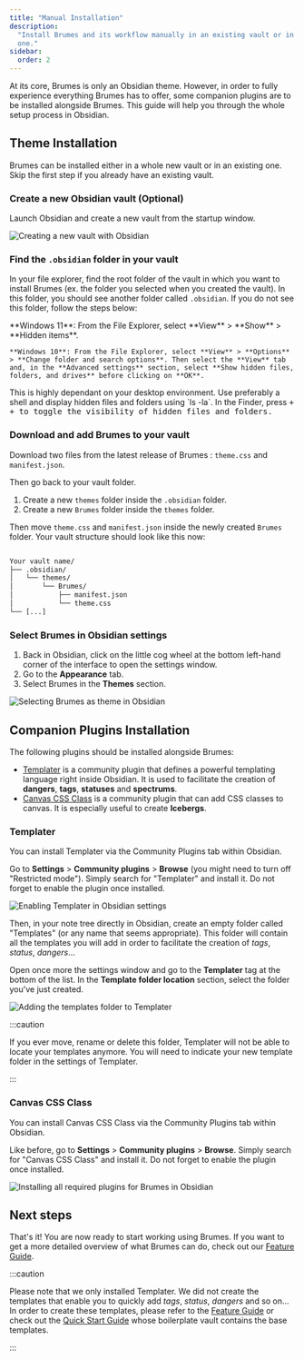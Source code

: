 ```yaml
---
title: "Manual Installation"
description:
  "Install Brumes and its workflow manually in an existing vault or in a new
  one."
sidebar:
  order: 2
---
```




At its core, Brumes is only an Obsidian theme. However, in order to fully
experience everything Brumes has to offer, some companion plugins are to be
installed alongside Brumes. This guide will help you through the whole setup
process in Obsidian.

## Theme Installation

Brumes can be installed either in a whole new vault or in an existing one. Skip
the first step if you already have an existing vault.

### Create a new Obsidian vault (Optional)

Launch Obsidian and create a new vault from the startup window.

![Creating a new vault with Obsidian](../../../assets/installation/obsidian_create_new_vault.png)

### Find the `.obsidian` folder in your vault

In your file explorer, find the root folder of the vault in which you want to
install Brumes (ex. the folder you selected when you created the vault). In this
folder, you should see another folder called `.obsidian`. If you do not see this
folder, follow the steps below:

<Tabs>
  <TabItem label="Windows">
    **Windows 11**: From the File Explorer, select **View** > **Show** > **Hidden items**.

    **Windows 10**: From the File Explorer, select **View** > **Options** > **Change folder and search options**. Then select the **View** tab and, in the **Advanced settings** section, select **Show hidden files, folders, and drives** before clicking on **OK**.

  </TabItem>
  <TabItem label="Linux">
    This is highly dependant on your desktop environment. Use preferably a shell and display hidden files and folders using `ls -la`.
  </TabItem>
  <TabItem label="Mac">
    In the Finder, press <KBD body="Ctrl" /> + <KBD body="Shift" /> + <KBD body="." /> to toggle the visibility of hidden files and folders.
  </TabItem>
</Tabs>

### Download and add Brumes to your vault

Download two files from the latest release of Brumes : `theme.css` and
`manifest.json`.

<LinkCard
  title="Latest Release"
  description="Click here to download the latest release of Brumes."
  href="https://github.com/4rtamis/obsidian-brumes/releases"
/>

Then go back to your vault folder.

1. Create a new `themes` folder inside the `.obsidian` folder.
2. Create a new `Brumes` folder inside the `themes` folder.

Then move `theme.css` and `manifest.json` inside the newly created `Brumes`
folder. Your vault structure should look like this now:

```txt {3-6}

Your vault name/
├── .obsidian/
│   └── themes/
│       └── Brumes/
│           ├── manifest.json
│           └── theme.css
└── [...]

```

### Select Brumes in Obsidian settings

1. Back in Obsidian, click on the little cog wheel at the bottom left-hand
   corner of the interface to open the settings window.
2. Go to the **Appearance** tab.
3. Select Brumes in the **Themes** section.

![Selecting Brumes as theme in Obsidian](../../../assets/installation/obsidian_select_theme_in_interface.png)

## Companion Plugins Installation

The following plugins should be installed alongside Brumes:

- [Templater](https://github.com/SilentVoid13/Templater) is a community plugin
  that defines a powerful templating language right inside Obsidian. It is used
  to facilitate the creation of **dangers**, **tags**, **statuses** and
  **spectrums**.
- [Canvas CSS Class](https://github.com/Lisandra-dev/obsidian-canvas-css-class)
  is a community plugin that can add CSS classes to canvas. It is especially
  useful to create **Icebergs**.

### Templater

You can install Templater via the Community Plugins tab within Obsidian.

Go to **Settings** > **Community plugins** > **Browse** (you might need to turn
off "Restricted mode"). Simply search for "Templater" and install it. Do not
forget to enable the plugin once installed.

![Enabling Templater in Obsidian settings](../../../assets/installation/obsidian_enable_templater.png)

Then, in your note tree directly in Obsidian, create an empty folder called
"Templates" (or any name that seems appropriate). This folder will contain all
the templates you will add in order to facilitate the creation of _tags_,
_status_, _dangers_...

Open once more the settings window and go to the **Templater** tag at the bottom
of the list. In the **Template folder location** section, select the folder
you've just created.

![Adding the templates folder to Templater](../../../assets/installation/obsidian_add_templates_folder.png)

:::caution

If you ever move, rename or delete this folder, Templater will not be able to
locate your templates anymore. You will need to indicate your new template
folder in the settings of Templater.

:::

### Canvas CSS Class

You can install Canvas CSS Class via the Community Plugins tab within Obsidian.

Like before, go to **Settings** > **Community plugins** > **Browse**. Simply
search for "Canvas CSS Class" and install it. Do not forget to enable the plugin
once installed.

![Installing all required plugins for Brumes in Obsidian](../../../assets/installation/obsidian_plugin_list.png)

## Next steps

That's it! You are now ready to start working using Brumes. If you want to get a
more detailed overview of what Brumes can do, check out our
[Feature Guide](/features).

<LinkCard
  title="Feature Guide"
  description="Click here to discover everything Brumes can do!"
  href="/features"
/>

:::caution

Please note that we only installed Templater. We did not create the templates
that enable you to quickly add _tags_, _status_, _dangers_ and so on... In order
to create these templates, please refer to the [Feature Guide](/features) or
check out the [Quick Start Guide](#quick-start) whose boilerplate vault contains
the base templates.

:::
